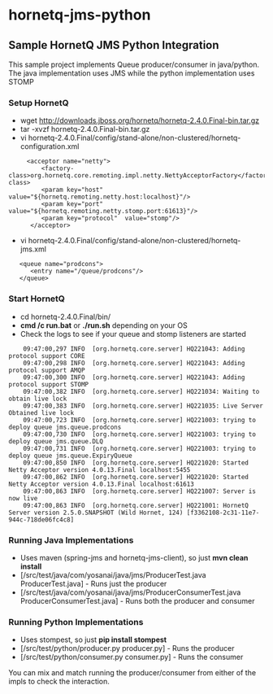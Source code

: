 = hornetq-jms-python =

== Sample HornetQ JMS Python Integration ==
This sample project implements Queue producer/consumer in java/python. The java implementation uses JMS while the python implementation uses STOMP 

=== Setup HornetQ ===

* wget http://downloads.jboss.org/hornetq/hornetq-2.4.0.Final-bin.tar.gz
* tar -xvzf hornetq-2.4.0.Final-bin.tar.gz
* vi hornetq-2.4.0.Final/config/stand-alone/non-clustered/hornetq-configuration.xml
<pre>
     <acceptor name="netty">
         <factory-class>org.hornetq.core.remoting.impl.netty.NettyAcceptorFactory</factory-class>
         <param key="host"  value="${hornetq.remoting.netty.host:localhost}"/>
         <param key="port"  value="${hornetq.remoting.netty.stomp.port:61613}"/>
         <param key="protocol"  value="stomp"/>
      </acceptor>
</pre>
* vi hornetq-2.4.0.Final/config/stand-alone/non-clustered/hornetq-jms.xml
<pre>
   <queue name="prodcons">
      <entry name="/queue/prodcons"/>
   </queue>
</pre>

=== Start HornetQ ===
* cd hornetq-2.4.0.Final/bin/
* '''cmd /c run.bat''' or '''./run.sh''' depending on your OS
* Check the logs to see if your queue and stomp listeners are started
<pre>
    09:47:00,297 INFO  [org.hornetq.core.server] HQ221043: Adding protocol support CORE
    09:47:00,298 INFO  [org.hornetq.core.server] HQ221043: Adding protocol support AMQP
    09:47:00,300 INFO  [org.hornetq.core.server] HQ221043: Adding protocol support STOMP
    09:47:00,382 INFO  [org.hornetq.core.server] HQ221034: Waiting to obtain live lock
    09:47:00,383 INFO  [org.hornetq.core.server] HQ221035: Live Server Obtained live lock
    09:47:00,723 INFO  [org.hornetq.core.server] HQ221003: trying to deploy queue jms.queue.prodcons
    09:47:00,730 INFO  [org.hornetq.core.server] HQ221003: trying to deploy queue jms.queue.DLQ
    09:47:00,731 INFO  [org.hornetq.core.server] HQ221003: trying to deploy queue jms.queue.ExpiryQueue
    09:47:00,850 INFO  [org.hornetq.core.server] HQ221020: Started Netty Acceptor version 4.0.13.Final localhost:5455
    09:47:00,862 INFO  [org.hornetq.core.server] HQ221020: Started Netty Acceptor version 4.0.13.Final localhost:61613
    09:47:00,863 INFO  [org.hornetq.core.server] HQ221007: Server is now live
    09:47:00,863 INFO  [org.hornetq.core.server] HQ221001: HornetQ Server version 2.5.0.SNAPSHOT (Wild Hornet, 124) [f3362108-2c31-11e7-944c-718de06fc4c8]
</pre>

=== Running Java Implementations ===
* Uses maven (spring-jms and hornetq-jms-client), so just '''mvn clean install'''
* [/src/test/java/com/yosanai/java/jms/ProducerTest.java ProducerTest.java] - Runs just the producer
* [/src/test/java/com/yosanai/java/jms/ProducerConsumerTest.java ProducerConsumerTest.java] - Runs both the producer and consumer
 
=== Running Python Implementations ===
* Uses stompest, so just '''pip install stompest'''
* [/src/test/python/producer.py producer.py] - Runs the producer
* [/src/test/python/consumer.py consumer.py] - Runs the consumer

You can mix and match running the producer/consumer from either of the impls to check the interaction.
